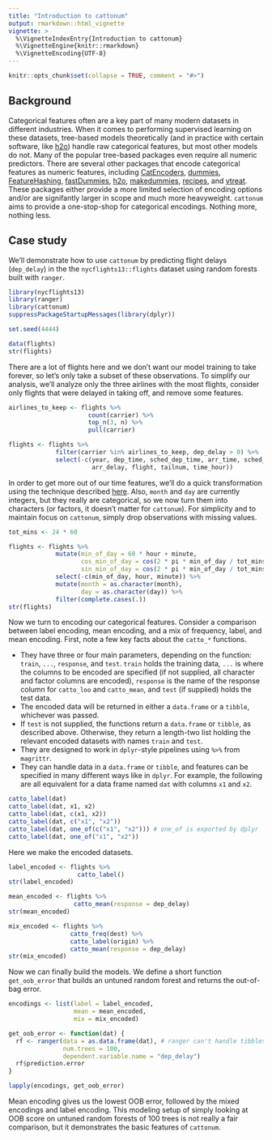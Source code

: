 ---
title: "Introduction to cattonum"
output: rmarkdown::html_vignette
vignette: >
  %\VignetteIndexEntry{Introduction to cattonum}
  %\VignetteEngine{knitr::rmarkdown}
  %\VignetteEncoding{UTF-8}
---

```{r setup, include = FALSE}
knitr::opts_chunk$set(collapse = TRUE, comment = "#>")
```

## Background

Categorical features often are a key part of many modern datasets in different industries.  When it comes to performing supervised learning on these datasets, tree-based models theoretically (and in practice with certain software, like [h2o](https://cran.r-project.org/package=h2o)) handle raw categorical features, but most other models do not.  Many of the popular tree-based packages even require all numeric predictors.  There are several other packages that encode categorical features as numeric features, including [CatEncoders](https://cran.r-project.org/package=CatEncoders), [dummies](https://cran.r-project.org/package=dummies), [FeatureHashing](https://CRAN.R-project.org/package=FeatureHashing), [fastDummies](https://cran.r-project.org/package=fastDummies), [h2o](https://cran.r-project.org/package=h2o), [makedummies](https://cran.r-project.org/package=makedummies), [recipes](https://cran.r-project.org/package=recipes), and [vtreat](https://CRAN.R-project.org/package=vtreat).  These packages either provide a more limited selection of encoding options and/or are signifantly larger in scope and much more heavyweight.  `cattonum` aims to provide a one-stop-shop for categorical encodings.  Nothing more, nothing less.

## Case study

We'll demonstrate how to use `cattonum` by predicting flight delays (`dep_delay`) in the the `nycflights13::flights` dataset using random forests built with `ranger`.

```{r}
library(nycflights13)
library(ranger)
library(cattonum)
suppressPackageStartupMessages(library(dplyr))

set.seed(4444)

data(flights)
str(flights)
```

There are a lot of flights here and we don't want our model training to take forever, so let's only take a subset of these observations.  To simplify our analysis, we'll analyze only the three airlines with the most flights, consider only flights that were delayed in taking off, and remove some features.

```{r}
airlines_to_keep <- flights %>%
                      count(carrier) %>%
                      top_n(3, n) %>%
                      pull(carrier)

flights <- flights %>%
             filter(carrier %in% airlines_to_keep, dep_delay > 0) %>%
             select(-c(year, dep_time, sched_dep_time, arr_time, sched_arr_time,
                       arr_delay, flight, tailnum, time_hour))
```

In order to get more out of our time features, we'll do a quick transformation using the technique described [here](https://ianlondon.github.io/blog/encoding-cyclical-features-24hour-time/).  Also, `month` and `day` are currently integers, but they really are categorical, so we now turn them into characters (or factors, it doesn't matter for `cattonum`).  For simplicity and to maintain focus on `cattonum`, simply drop observations with missing values.

```{r}
tot_mins <- 24 * 60

flights <- flights %>%
             mutate(min_of_day = 60 * hour + minute,
                    cos_min_of_day = cos(2 * pi * min_of_day / tot_mins),
                    sin_min_of_day = cos(2 * pi * min_of_day / tot_mins)) %>%
             select(-c(min_of_day, hour, minute)) %>%
             mutate(month = as.character(month),
                    day = as.character(day)) %>%
             filter(complete.cases(.))
str(flights)
```

Now we turn to encoding our categorical features.  Consider a comparison between label encoding, mean encoding, and a mix of frequency, label, and mean encoding.  First, note a few key facts about the `catto_*` functions.

* They have three or four main parameters, depending on the function: `train`, `...`, `response`, and `test`.  `train` holds the training data, `...` is where the columns to be encoded are specified (if not supplied, all character and factor columns are encoded), `response` is the name of the response column for `catto_loo` and `catto_mean`, and `test` (if supplied) holds the test data.
* The encoded data will be returned in either a `data.frame` or a `tibble`, whichever was passed.
* If `test` is not supplied, the functions return a `data.frame` or `tibble`, as described above.  Otherwise, they return a length-two list holding the relevant encoded datasets with names `train` and `test`.
* They are designed to work in `dplyr`-style pipelines using `%>%` from `magrittr`.
* They can handle data in a `data.frame` or `tibble`, and features can be specified in many different ways like in `dplyr`.  For example, the following are all equivalent for a data frame named `dat` with columns `x1` and `x2`.

```{r, eval = FALSE}
catto_label(dat)
catto_label(dat, x1, x2)
catto_label(dat, c(x1, x2))
catto_label(dat, c("x1", "x2"))
catto_label(dat, one_of(c("x1", "x2"))) # one_of is exported by dplyr
catto_label(dat, one_of("x1", "x2"))
```

Here we make the encoded datasets.

```{r}
label_encoded <- flights %>%
                   catto_label()
str(label_encoded)

mean_encoded <- flights %>%
                  catto_mean(response = dep_delay)
str(mean_encoded)

mix_encoded <- flights %>%
                 catto_freq(dest) %>%
                 catto_label(origin) %>%
                 catto_mean(response = dep_delay)
str(mix_encoded)
```

Now we can finally build the models.  We define a short function `get_oob_error` that builds an untuned random forest and returns the out-of-bag error.

```{r}
encodings <- list(label = label_encoded,
                  mean = mean_encoded,
                  mix = mix_encoded)

get_oob_error <- function(dat) {
  rf <- ranger(data = as.data.frame(dat), # ranger can't handle tibbles
               num.trees = 100,
               dependent.variable.name = "dep_delay")
  rf$prediction.error
}

lapply(encodings, get_oob_error)
```

Mean encoding gives us the lowest OOB error, followed by the mixed encodings and label encoding.  This modeling setup of simply looking at OOB score on untuned random forests of 100 trees is not really a fair comparison, but it demonstrates the basic features of `cattonum`.
